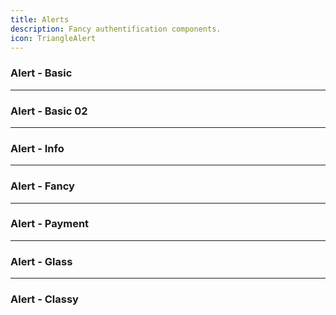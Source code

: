 ```yaml
---
title: Alerts
description: Fancy authentification components.
icon: TriangleAlert
---
```


### Alert - Basic


<Preview link="alert/alert-01">
    <Alert01 />
</Preview>

---

### Alert - Basic 02


<Preview link="alert/alert-02">
    <Alert02 />
</Preview>

---

### Alert - Info


<Preview link="alert/alert-03">
    <Alert03 />
</Preview>


---

### Alert - Fancy


<Preview link="alert/alert-04">
    <Alert04 />
</Preview>

---

### Alert - Payment


<Preview link="alert/alert-05">
    <Alert05 />
</Preview>

---

### Alert - Glass


<Preview link="alert/alert-06">
    <Alert06 />
</Preview>

---

### Alert - Classy


<Preview link="alert/alert-07">
    <Alert07 />
</Preview>

